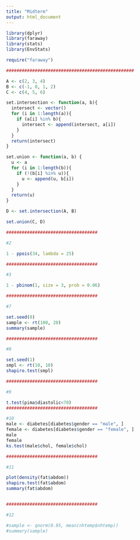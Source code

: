```yaml
---
title: "Midterm"
output: html_document
---
```


```r
library(dplyr)
library(faraway)
library(stats)
library(EnvStats)

require("faraway")

#################################################

A <- c(2, 3, 4)
B <- c(-1, 0, 1, 2)
C <- c(4, 5, 6)

set.intersection <- function(a, b){
  intersect <- vector()
  for (i in 1:length(a)){
    if (a[i] %in% b){
      intersect <- append(intersect, a[i])
    }
  }
  return(intersect)
}

set.union <- function(a, b) {
  u <- a
  for (i in 1:length(b)){
    if (!(b[i] %in% u)){
      u <- append(u, b[i])
    }
  }
  return(u)
}

D <- set.intersection(A, B)

set.union(C, D)

###################################

#2

1 - ppois(34, lambda = 25)

###################################

#3

1 - pbinom(1, size = 3, prob = 0.06)

###################################

#7

set.seed(0)
sample <- rt(100, 20)
summary(sample)

###################################

#8

set.seed(1)
smpl <- rt(10, 10)
shapiro.test(smpl)

###################################

#9

t.test(pima$diastolic<70)
###################################

#10
male <- diabetes[diabetes$gender == "male", ]
female <- diabetes[diabetes$gender == "female", ]
male
female
ks.test(male$chol, female$chol)

###################################

#11

plot(density(fat$abdom))
shapiro.test(fat$abdom)
summary(fat$abdom)


###################################

#12

#sample <- qnorm(0.95, mean(nhtemp$nhtemp))
#summary(sample)
```